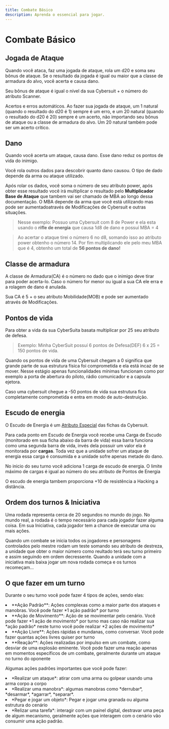 ```yaml
---
title: Combate Básico
description: Aprenda o essencial para jogar.
---
```




# Combate Básico 

## Jogada de Ataque

Quando você ataca, faz uma jogada de ataque, rola um d20 e soma seu bônus de ataque. Se o resultado da jogada
é igual ou maior que a classe de armadura do alvo, você acerta e causa dano.

Seu bônus de ataque é igual o nível da sua Cybersuit + o número do atributo Scanner.

Acertos e erros automáticos. Ao fazer sua jogada de ataque, um 1 natural (quando o resultado do d20 é 1) sempre
é um erro, e um 20 natural (quando o resultado do d20 é 20) sempre é um acerto, não importando seu bônus de 
ataque ou a classe de armadura do alvo. Um 20 natural também pode ser um acerto crítico.

## Dano

Quando você acerta um ataque, causa dano. Esse dano reduz os pontos de vida do inimigo.

Você rola outros dados para descobrir quanto dano causou. O tipo de dado depende da arma ou ataque utilizado.

Após rolar os dados, você soma o número de seu atributo power, após obter esse resultado você irá multiplicar
o resultado pelo **Multiplicador Base de Ataque** que tambem vai ser chamado de MBA ao longo dessa
documentação. O MBA depende da arma que você está utilizando mas pode ser aumentadoatravés de Modificações de 
Cybersuit e outras situações.

> Nesse exemplo: Possuo uma Cybersuit com 8 de Power e ela esta usando o **rifle de energia** que causa 
>1d8 de dano e possuí MBA = 4

> Ao acertar o ataque tirei o número 6 no d8, somando isso ao atributo power obtenho o número 14.
> Por fim multiplicando ele pelo meu MBA que é 4, obtenho um total de __56 pontos de dano!__

## Classe de armadura

A classe de Armadura(CA) é o número no dado que o inimigo deve tirar para poder acerta-lo. Caso o número for menor
ou igual a sua CA ele erra e a rolagem de dano é anulada.

Sua CA é 5 + o seu atributo Mobilidade(MOB) e pode ser aumentado através de Modificações.

## Pontos de vida

Para obter a vida da sua CyberSuita basata multiplicar por 25 seu atributo de defesa.

>Exemplo: Minha CyberSuit possuí 6 pontos de Defesa(DEF) 6 x 25 = 150 pontos de vida.

Quando os pontos de vida de uma Cybersuit chegam a 0 significa que grande parte de sua estrutura física
foi comprometida e ela está incaz de se mover. Nesse estágio apenas funcionalidades mínimas funcionam como 
por exemplo a porta de abertura do piloto, rádio comunicador e a capsula ejetora.

Caso uma cybersuit chegue a -50 pontos de vida sua estrutura fica completamente comprometida e entra em modo
de auto-destruição.

## Escudo de energia

O Escudo de Energia é um [Atributo Especial](/docs/criacao-cybersuit/atributos#atributos-especiais) das fichas da Cybersuit.

Para cada ponto em Escudo de Energia você recebe uma Carga de Escudo (monitorado em sua ficha abaixo da barra de vida)
 essa barra funciona como uma segunda barra de vida, invés dela possuir um valor ela é monitorada por
**cargas**. Toda vez que a unidade sofrer um ataque de energia essa carga é consumida e a unidade sofre apenas
metade do dano.

No inicio do seu turno você adiciona 1 carga de escudo de energia. O limite máximo de cargas é igual ao número do seu atributo de Pontos de Energia

O escudo de energia tambem proporciona +10 de resistência a Hacking a distância.

## Ordem dos turnos & Iniciativa

Uma rodada representa cerca de 20 segundos no mundo do jogo. No mundo real, a rodada é o tempo necessário 
para cada jogador fazer alguma coisa. Em sua Iniciativa, cada jogador tem a chance de executar uma ou mais
ações.

Quando um combate se inicia todos os jogadores e personagens controlados pelo mestre rodam um teste somando
seu atributo de destreza, a unidade que obter o maior número como reultado terá seu turno primeiro e assim
seguindo em ordem decressente. Quando a unidade com a iniciativa mais baixa jogar um nova rodada começa e 
os turnos recomeçam...

## O que fazer em um turno  

Durante o seu turno você pode fazer 4 tipos de ações, sendo elas:

<li>**Ação Padrão**: Ações complexas como a maior parte dos ataques e manobras. Você pode fazer *1 ação padrão* por turno </li>
<li>**Ação de Movimento**: Ação de se movimentar pelo cenário. Você pode fazer *1 ação de movimento* por turno mas
 caso não realizar sua *ação padrão* neste turno você pode realizar *2 ações de movimento*</li>
<li>**Ação Livre**: Ações rápidas e mundanas, como conversar. Você pode fazer quantas ações livres quiser por turno</li>
<li>**Reação**: Ações realizadas por impulso em um combate, como desviar de uma explosão eminente. Você pode fazer uma reação
apenas em momentos específicos de um combate, geralmente durante um ataque no turno do oponente</li>

Algumas ações padrôes importantes que você pode fazer:

<li>*Realizar um ataque*: atirar com uma arma ou golpear usando uma arma corpo a corpo</li>
<li>*Realizar uma manobra*: algumas manobras como *derrubar*, *desarmar*, *agarrar*, *separar*.</li>
<li>*Pegar e jogar um objeto*: Pegar e jogar uma granada ou alguma estrutura do cenário </li>
<li>*Relizar uma tarefa*: interagir com um painel digital, destravar uma peça de algum mecanismo, geralmente ações que interagem com o cenário vão consumir uma ação padrão.</li>

